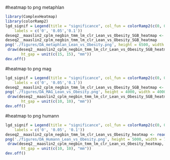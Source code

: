#heatmap to png metaphlan
```r
library(ComplexHeatmap)
library(colorRamp2)
lgd_signif = Legend(title = "significance", col_fun = colorRamp2(c(0, 0.05,0.1), c("#8c1c13", "#bf4342","#e7d7c1")), at = c(0, 0.05, 0.1), 
    labels = c('0', '0.05','0.1'))
deseq2__maaslin2_cplm_negbin_tmm_lm_clr_Lean_vs_Obesity_SGB_heatmap <- readRDS("./DATA/DA/deseq2__maaslin2_cplm_negbin_tmm_lm_clr_Lean_vs_Obesity_SGB_heatmap.rds")
deseq2__maaslin2_cplm_negbin_tmm_lm_clr_Lean_vs_Obesity_SGB_heatmap
png('./figures/DA_metaphlan_Lean_vs_Obesity.png', height = 6500, width = 6700,res=300)
 draw(deseq2__maaslin2_cplm_negbin_tmm_lm_clr_Lean_vs_Obesity_SGB_heatmap, heatmap_legend_side = "top", annotation_legend_side = "top", merge_legend = TRUE,annotation_legend_list =c(lgd_signif),
       ht_gap = unit(c(15, 15), "mm"))
dev.off()
```
#heatmap to png mag
```r
lgd_signif = Legend(title = "significance", col_fun = colorRamp2(c(0, 0.05,0.1), c("#8c1c13", "#bf4342","#e7d7c1")), at = c(0, 0.05, 0.1), 
    labels = c('0', '0.05','0.1'))
deseq2__maaslin2_cplm_negbin_tmm_lm_clr_Lean_vs_Obesity_SGB_heatmap <- readRDS("./DATA/DA/deseq2__maaslin2_cplm_negbin_tmm_lm_clr_Lean_vs_Obesity_heatmap_mag.rds")
png('./figures/DA_MAG_Lean_vs_Obesity.png', height = 4000, width = 4000,res=300)
 draw(deseq2__maaslin2_cplm_negbin_tmm_lm_clr_Lean_vs_Obesity_SGB_heatmap, heatmap_legend_side = "top", annotation_legend_side = "top", merge_legend = TRUE,annotation_legend_list =c(lgd_signif),
       ht_gap = unit(c(10, 10), "mm"))
dev.off()
```
#heatmap to png humann
```r
lgd_signif = Legend(title = "significance", col_fun = colorRamp2(c(0, 0.05, 0.1), c("#8c1c13", "#bf4342","#e7d7c1")), at = c(0, 0.05, 0.1), 
    labels = c('0', '0.05', '0.1'))
deseq2__maaslin2_cplm_negbin_tmm_lm_clr_Lean_vs_Obesity_heatmap <- readRDS("./DATA/DA/deseq2__maaslin2_cplm_negbin_tmm_lm_clr_Lean_vs_Obesity_heatmap_humann.rds")
png('./figures/DA_Humann_Lean_vs_Obesity.png', height = 5000, width = 7000,res=300)
 draw(deseq2__maaslin2_cplm_negbin_tmm_lm_clr_Lean_vs_Obesity_heatmap, heatmap_legend_side = "top", annotation_legend_side = "top", merge_legend = TRUE,annotation_legend_list =c(lgd_signif),
       ht_gap = unit(c(10, 10), "mm"))
dev.off()
```
